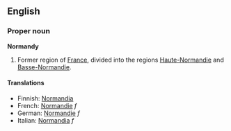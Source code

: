 ==English==

===Proper noun===
'''Normandy'''
# Former region of [[France]], divided into the regions [[Haute-Normandie]] and [[Basse-Normandie]].

====Translations====

*Finnish: [[Normandia]]
*French: [[Normandie]] ''f''
*German: [[Normandie]] ''f''
*Italian: [[Normandia]] ''f''
